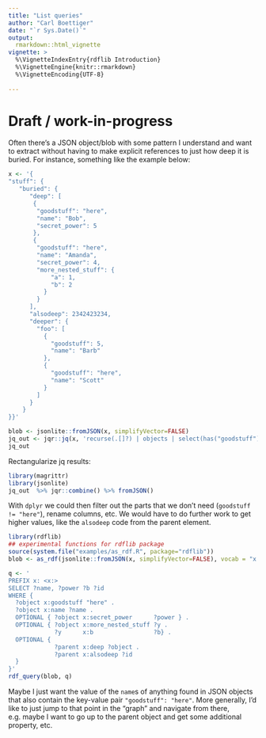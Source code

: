 ```yaml
---
title: "List queries"
author: "Carl Boettiger"
date: "`r Sys.Date()`"
output: 
  rmarkdown::html_vignette
vignette: >
  %\VignetteIndexEntry{rdflib Introduction}
  %\VignetteEngine{knitr::rmarkdown}
  %\VignetteEncoding{UTF-8}
  
---
```


# Draft / work-in-progress


Often there's a JSON object/blob with some pattern I understand and want to extract without having to make explicit references to just how deep it is buried.  For instance, something like the example below:

```r
x <- '{
"stuff": {
   "buried": {
      "deep": [
       {
        "goodstuff": "here",
        "name": "Bob",
        "secret_power": 5
       },
       {
        "goodstuff": "here",
        "name": "Amanda",
        "secret_power": 4, 
        "more_nested_stuff": { 
            "a": 1,
            "b": 2
          }
        }
      ],
      "alsodeep": 2342423234,
      "deeper": {
        "foo": [
          {
            "goodstuff": 5,
            "name": "Barb"
          },
          {
            "goodstuff": "here",
            "name": "Scott"
          }
        ]
      }
    }
}}'
```

```r
blob <- jsonlite::fromJSON(x, simplifyVector=FALSE)
jq_out <- jqr::jq(x, 'recurse(.[]?) | objects | select(has("goodstuff"))')
jq_out
```

Rectangularize jq results: 


```r
library(magrittr)
library(jsonlite)
jq_out  %>% jqr::combine() %>% fromJSON() 
```
With `dplyr` we could then filter out the parts that we don't need (`goodstuff != "here"`), rename columns, etc.  We would have to do further work to get higher values, like the `alsodeep` code from the parent element.


```r

library(rdflib)
## experimental functions for rdflib package
source(system.file("examples/as_rdf.R", package="rdflib"))
blob <- as_rdf(jsonlite::fromJSON(x, simplifyVector=FALSE), vocab = "x:")
```

```r
q <- '
PREFIX x: <x:>
SELECT ?name, ?power ?b ?id
WHERE { 
  ?object x:goodstuff "here" .
  ?object x:name ?name .
  OPTIONAL { ?object x:secret_power      ?power } .
  OPTIONAL { ?object x:more_nested_stuff ?y .
             ?y      x:b                 ?b} .
  OPTIONAL {
             ?parent x:deep ?object .
             ?parent x:alsodeep ?id
  }
}'
rdf_query(blob, q)
```

Maybe I just want the value of the `name`s of anything found in JSON objects that also contain the key-value pair `"goodstuff": "here"`.  More generally, I'd like to just jump to that point in the "graph" and navigate from there, e.g. maybe I want to go up to the parent object and get some additional property, etc.  

